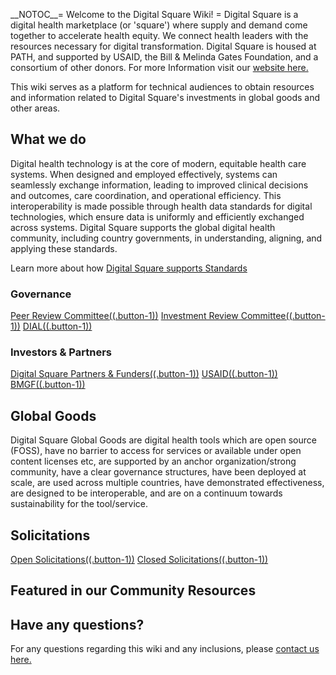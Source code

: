 __NOTOC__= Welcome to the Digital Square Wiki! =
Digital Square is a digital health marketplace (or 'square') where supply and demand come together to accelerate health equity. We connect health leaders with the resources necessary for digital transformation. Digital Square is housed at PATH, and supported by USAID, the Bill & Melinda Gates Foundation, and a consortium of other donors. For more Information visit our [https://digitalsquare.org website here.]

This wiki serves as a platform for technical audiences to obtain resources and information related to Digital Square's investments in global goods and other areas.

{{Introbox|content=* '''How to use our Wiki:'''
* '''1. As a software developer, you may be interested in:''' The work that Digital Square does to support and advocate for standards. You can also learn more about HL7 FHIR from our FHIR Webinar series.  [[How Digital Square supports standards| Click here]]
* '''2. As an innovator, you may be interested:''' Learning more about the requirements for becoming a global good and how to apply for global goods status.  [[Becoming a Global Good| Click here]]
* '''3. As an implementor or donor, you may be interested in:''' Finding out more about the approved global goods that are available. [[Active Global Goods| Click here]]}}

== What we do ==

Digital health technology is at the core of modern, equitable health care systems. When designed and employed effectively, systems can seamlessly exchange information, leading to improved clinical decisions and outcomes, care coordination, and operational efficiency. This interoperability is made possible through health data standards for digital technologies, which ensure data is uniformly and efficiently exchanged across systems. Digital Square supports the global digital health community, including country governments, in understanding, aligning, and applying these standards.

Learn more about how [[How Digital Square_supports standards|Digital Square supports Standards]]

=== Governance ===

[[Peer Review Committee | Peer Review Committee((.button-1))]]
[[Investment Review Committee | Investment Review Committee((.button-1))]]
[[Health-Sustainability Advisory Group | DIAL((.button-1))]]

=== Investors & Partners ===

[https://digitalsquare.org/partners Digital Square Partners & Funders((.button-1))]
[https://www.usaid.gov USAID((.button-1))]
[http://www.gatesfoundation.org BMGF((.button-1))]

== Global Goods ==

Digital Square Global Goods are digital health tools which are open source (FOSS), have no barrier to access for services or available under open content licenses etc, are supported by an anchor organization/strong community, have a clear governance structures, have been deployed at scale, are used across multiple countries, have demonstrated effectiveness, are designed to be interoperable, and are on a continuum towards sustainability for the tool/service.
{{BoxColumn3
|link1=[[About Global Goods|View]]
|header1=About '''Global Goods'''
|content1=Learn more about what Global Goods are and how Digital Square is involved
|link2=[[Active Global Goods|View]]
|header2=Active '''Global Goods'''
|content2=See all currently supported open source Global Goods
|link3=[[Becoming a Global Good|View]]
|header3=Become a '''Global Good'''
|content3=Learn how the solicitations and funding of Global Goods resources work
}}

== Solicitations ==


[[Solicitations#Open_Solicitations | Open Solicitations((.button-1))]]
[[Solicitations#Closed_Solicitations | Closed Solicitations((.button-1))]]

== Featured in our Community Resources ==

<div class="articlebox-holder"><!-- do not remove -->

{{Articlebox
|type=Webinar
|title1=OpenFN implementation in LMICs
|date = December 2, 2022
|languages = English
|description1 = In this session, Digital Square hosts UNICEF and OpenFN, an integration Platform as a Service (iPaaS) and a suite of open source extract, transform, and load, data-integration, and interoperability tools used to automate workflows and the exchange of information across and within systems in a secure, stable, and scalable manner. OpenFn team shares their experience working with UNICEF and the Government of Thailand to migrate sensitive data to cloud infrastructure. Learn about major takeaways from Thailand’s implementation of OpenFn SaaS, using a security checklist when planning for integration rollout, factors to consider regarding managed hosting vs. local deployment, and key features of OpenFn Lightning, an upcoming release. Digital Square technical security architect addresses data security considerations and recommendations for governments and global goods. 
|resources1=[https://wiki.digitalsquare.io/images/2/2a/OpenFn_Presentation_-_Security_During_Govt_Implementations.pdf Find the slides here],[https://youtu.be/cWCQit9gxZk Watch the recording]
|header1 = Resources
}}
{{Articlebox
|type=Webinar
|title1=Understanding Reveal implementation in LMICs: A case study of Kenya, Senegal, and Zambia
|date = November 10, 2022
|description1 = Digital Square has launched the global goods open mic webinar series, a platform for our global goods partners to share their implementation journey in LMICs, working with country governments, donors, implementers, and health workers to deliver patient-centered healthcare. In this first session, we host Akros, who has spearheaded the development and community around Reveal, a digital global good that uses spatial intelligence to drive the delivery of life-saving interventions to the last mile. Akros shares its work with multiple countries and donors to apply geospatial data to plan and deliver health campaigns and routine services, demonstrates the use of Reveal, and showcases use cases summarizing geospatial data activation across the spectrum from low-tech paper maps to higher-tech navigation and delivery in Kenya, Senegal, and Zambia. 
|resources1=[https://drive.google.com/file/d/1LN83Ect2rc-P2vpOk27VivTk6SKxfNnN/view?usp=share_link  Find the slides here],[https://youtu.be/kYrsO_4cAZw Watch the recording]
}}
{{Articlebox
|type=Events
|title1=Global Goods Innovators Summit 2023
|date = November 10, 2023
|description1 = GGIS is an annual convening of the global goods community–a group of digital health experts representing over 50 organizations from around the world committed to advancing the development, adoption, and reuse of digital health tools known as global goods. The goal of the event was to provide members of the community with a forum through which to connect, learn, and further build the global goods ecosystem. 
|resources1=[https://digitalsquare.org/blog/2023/7/5/connection-innovation-flourish-at-global-goods-innovators-summit  Read the article],
}}

</div><!-- do not remove -->

== Have any questions? ==

For any questions regarding this wiki and any inclusions, please [[All pages | contact us here.]]